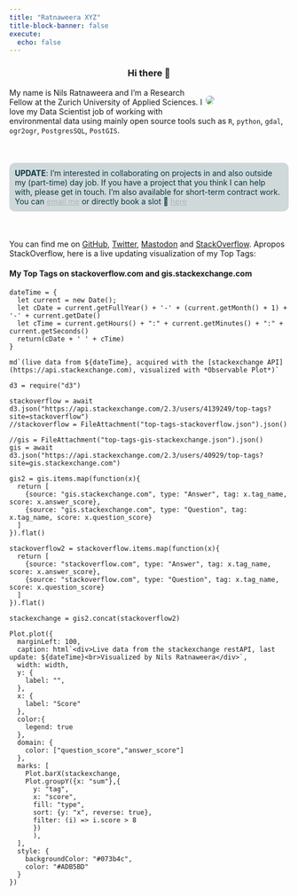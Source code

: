 ```yaml
---
title: "Ratnaweera XYZ"
title-block-banner: false
execute:
  echo: false
---
```


<style>
h1{
  display: none
}

/* body{
  background-image: url("images/pexels-kasuma-134074.jpg");
  background-repeat: no-repeat;
  background-attachment: fixed;
  background-size: cover;
} */

.emphasize{
  /* text-align: center; */
  color: #073642;
  background-color: rgba(178,193,196, 0.6);
  border-radius: 10px;
  padding: 10px;
  margin: 50px 0 50px 0;
}

.emphasize a{
  color: #ADB5BD;

}

</style>

<div>

<h3 style="text-align: center"> Hi there 👋  </h3>

<div style = "float: right; width: 150px">
<img src = "images/portrait.jpeg" style = "max-width: 100px;   border-radius: 50%;">
</div>
<p>
My name is Nils Ratnaweera and I'm a Research Fellow at the Zurich University of Applied Sciences. I love my Data Scientist job of working with environmental data using mainly open source tools such as `R`, `python`, `gdal`, `ogr2ogr`, `PostgresSQL`, `PostGIS`.
</p>
</div>




<!-- I understand something better once I try to explain it. This is one of my motivations to start blogging: to learn more on the topics I'm interested in.  -->

<!-- Also, writing helps me complete the thought process of half baked ideas. And last but not least, I want to join the vibrant community of `R` users, open source enthusiasts, spatial people, python lovers, linux advocates and data scientists. -->




<div class="emphasize">**UPDATE**: I'm interested in collaborating on projects in and also outside my (part-time) day job. If you have a project that you think I can help with, please get in touch. I'm also available for short-term contract work. You can [email me](mailto:rata@zhaw.ch) or directly book a slot 📆 [here](https://calendly.com/rata-zhaw/30min)</div>



You can find me on [GitHub](https://github.com/ratnanil/), [Twitter](https://twitter.com/NRatnaweera), [Mastodon](https://fosstodon.org/@ratnaweera) and [StackOverflow](https://stackoverflow.com/users/4139249/ratnanil). Apropos StackOverflow, here is a live updating visualization of my Top Tags:


#### My Top Tags on stackoverflow.com and gis.stackexchange.com


```ojs
dateTime = {
  let current = new Date();
  let cDate = current.getFullYear() + '-' + (current.getMonth() + 1) + '-' + current.getDate()
  let cTime = current.getHours() + ":" + current.getMinutes() + ":" + current.getSeconds()
  return(cDate + ' ' + cTime)
}

```

```ojs
md`(live data from ${dateTime}, acquired with the [stackexchange API](https://api.stackexchange.com), visualized with *Observable Plot*)`
```


```ojs
d3 = require("d3")
```

```ojs
stackoverflow = await d3.json("https://api.stackexchange.com/2.3/users/4139249/top-tags?site=stackoverflow")
//stackoverflow = FileAttachment("top-tags-stackoverflow.json").json()
```

```ojs
//gis = FileAttachment("top-tags-gis-stackexchange.json").json()
gis = await d3.json("https://api.stackexchange.com/2.3/users/40929/top-tags?site=gis.stackexchange.com")
```


```ojs
gis2 = gis.items.map(function(x){
  return [
    {source: "gis.stackexchange.com", type: "Answer", tag: x.tag_name, score: x.answer_score},
    {source: "gis.stackexchange.com", type: "Question", tag: x.tag_name, score: x.question_score}
  ]
}).flat()
```

```ojs
stackoverflow2 = stackoverflow.items.map(function(x){
  return [
    {source: "stackoverflow.com", type: "Answer", tag: x.tag_name, score: x.answer_score},
    {source: "stackoverflow.com", type: "Question", tag: x.tag_name, score: x.question_score}
  ]
}).flat()
```

```ojs
stackexchange = gis2.concat(stackoverflow2)
```



```ojs
Plot.plot({
  marginLeft: 100,
  caption: html`<div>Live data from the stackexchange restAPI, last update: ${dateTime}<br>Visualized by Nils Ratnaweera</div>`,
  width: width,
  y: {
    label: "",
  },
  x: {
    label: "Score"
  },
  color:{
    legend: true
  },
  domain: {
    color: ["question_score","answer_score"]
  },
  marks: [
    Plot.barX(stackexchange, 
    Plot.groupY({x: "sum"},{
      y: "tag", 
      x: "score", 
      fill: "type",
      sort: {y: "x", reverse: true},
      filter: (i) => i.score > 8
      })
      ),
  ],
  style: {
    backgroundColor: "#073b4c",
    color: "#ADB5BD"
  }
})

```